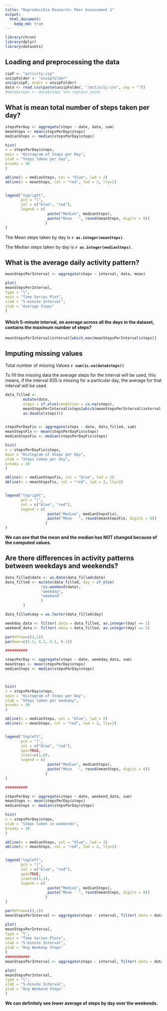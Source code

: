 ```yaml
---
title: "Reproducible Research: Peer Assessment 1"
output: 
  html_document:
    keep_md: true
---
```

```r
library(chron)
library(dplyr)
library(datasets)
```


## Loading and preprocessing the data
```r
zipF <- "activity.zip"
unzipFolder <- "unzipfolder"
unzip(zipF, exdir = unzipFolder)
data <- read.csv(paste(unzipFolder, "/activity.csv", sep = ""))
#data$steps <- data$steps %>% replace_na(0)


```


## What is mean total number of steps taken per day?
```r
stepsPerDay <- aggregate(steps ~ date, data, sum)
meanSteps <- mean(stepsPerDay$steps)
medianSteps <- median(stepsPerDay$steps)

hist(
x = stepsPerDay$steps,
main = "Histogram of Steps per Day",
xlab = "Steps taken per day",
breaks = 30
)

abline(v = medianSteps, col = "blue", lwd = 2)
abline(v = meanSteps, col = "red", lwd = 2, lty=2)


legend("topright",
       pch = "|",
       col = c("blue", "red"),
       legend = c(
                   paste("Median", medianSteps),
                   paste("Mean   ", round(meanSteps, digits = 0))
                  )
)

```

The Mean steps taken by day is **`r as.integer(meanSteps)`**.

The Median steps taken by day is **`r as.integer(medianSteps)`**.


## What is the average daily activity pattern?

```r

meanStepsPerInterval <- aggregate(steps ~ interval, data, mean)

plot(
meanStepsPerInterval,
type = "l",
main = "Time Series Plot",
xlab = "5-minute Interval",
ylab = "Average Steps"
)

```

#### Which 5-minute interval, on average across all the days in the dataset, contains the maximum number of steps?


```r
meanStepsPerInterval$interval[which.max(meanStepsPerInterval$steps)]
```

## Imputing missing values

Total number of missing Values **`r sum(is.na(data$steps))`**

To fill the missing data the average steps for the interval will be used, this means, if the interval 835 is missing for a particular day, the average for that interval will be used.


```r
data_filled <-
        mutate(data,
        steps = if_else(condition = is.na(steps),
        meanStepsPerInterval$steps[which(meanStepsPerInterval$interval == interval)],
        as.double(steps)))
        
```

```r
stepsPerDayFix <- aggregate(steps ~ date, data_filled, sum)
meanStepsFix <- mean(stepsPerDayFix$steps)
medianStepsFix <- median(stepsPerDayFix$steps)

hist(
x = stepsPerDayFix$steps,
main = "Histogram of Steps per Day",
xlab = "Steps taken per day",
breaks = 30
)

abline(v = medianStepsFix, col = "blue", lwd = 2)
abline(v = meanStepsFix, col = "red", lwd = 2, lty=2)


legend("topright",
       pch = "|",
       col = c("blue", "red"),
       legend = c(
                   paste("Median", medianStepsFix),
                   paste("Mean   ", round(meanStepsFix, digits = 0))
                  )
)

```

**We can see that the mean and the median has NOT changed because of the computed values.**

## Are there differences in activity patterns between weekdays and weekends?

```r
data_filled$date <- as.Date(data_filled$date)
data_filled <- mutate(data_filled, day = if_else(
                !is.weekend(date),
                "weekday",
                "weekend"
                )
        )

data_filled$day = as.factor(data_filled$day)

weekday_data <- filter(.data = data_filled, as.integer(day) == 1)
weekend_data <- filter(.data = data_filled, as.integer(day) == 2)

par(mfrow=c(2,1))
par(mar=c(5.1, 4.1, 4.1, 8.1))

##########

stepsPerDay <- aggregate(steps ~ date, weekday_data, sum)
meanSteps <- mean(stepsPerDay$steps)
medianSteps <- median(stepsPerDay$steps)



hist(
x = stepsPerDay$steps,
main = "Histogram of Steps per Day",
xlab = "Steps taken per weekday",
breaks = 30
)

abline(v = medianSteps, col = "blue", lwd = 2)
abline(v = meanSteps, col = "red", lwd = 2, lty=2)


legend("topleft",
       pch = "|",
       col = c("blue", "red"),
       xpd=TRUE,
       inset=c(1,0),
       legend = c(
                   paste("Median", medianSteps),
                   paste("Mean   ", round(meanSteps, digits = 0))
                  )
)

##########

stepsPerDay <- aggregate(steps ~ date, weekend_data, sum)
meanSteps <- mean(stepsPerDay$steps)
medianSteps <- median(stepsPerDay$steps)

hist(
x = stepsPerDay$steps,
xlab = "Steps taken in weekends",
breaks = 30
)

abline(v = medianSteps, col = "blue", lwd = 2)
abline(v = meanSteps, col = "red", lwd = 2, lty=2)


legend("topleft",
       pch = "|",
       col = c("blue", "red"),
       xpd=TRUE,
       inset=c(1,1),
       legend = c(
                   paste("Median", medianSteps),
                   paste("Mean   ", round(meanSteps, digits = 0))
                  )
)

```
```r

par(mfrow=c(2,1))
meanStepsPerInterval <- aggregate(steps ~ interval, filter(.data = data_filled, as.integer(day) == 1), mean)

plot(
meanStepsPerInterval,
type = "l",
main = "Time Series Plots",
xlab = "5-minute Interval",
ylab = "Avg Weekday Steps"
)
###########
meanStepsPerInterval <- aggregate(steps ~ interval, filter(.data = data_filled, as.integer(day) == 2), mean)

plot(
meanStepsPerInterval,
type = "l",
xlab = "5-minute Interval",
ylab = "Avg Weekend Steps"
)
```


**We can definitely see lower average of steps by day over the weekends.**